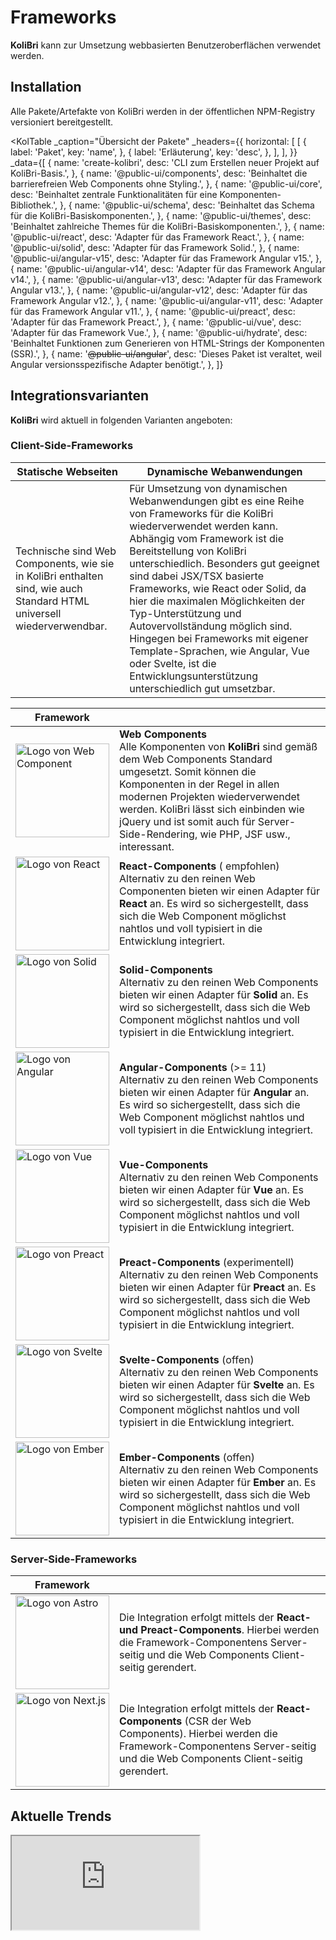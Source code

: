 
# Frameworks

<kol-alert _type="success">
	<b>KoliBri</b> kann zur Umsetzung webbasierten Benutzeroberflächen verwendet werden.
</kol-alert>

## Installation

Alle Pakete/Artefakte von KoliBri werden in der öffentlichen <kol-link _href="https://www.npmjs.com/search?q=%40public-ui" _target="npmjs">NPM-Registry</kol-link> versioniert bereitgestellt.

<KolTable
	_caption="Übersicht der Pakete"
	_headers={{
		horizontal: [
			[
				{
					label: 'Paket',
					key: 'name',
				},
				{
					label: 'Erläuterung',
					key: 'desc',
				},
			],
		],
	}}
	_data={[
		{
			name: 'create-kolibri',
			desc: 'CLI zum Erstellen neuer Projekt auf KoliBri-Basis.',
		},
		{
			name: '@public-ui/components',
			desc: 'Beinhaltet die barrierefreien Web Components ohne Styling.',
		},
		{
			name: '@public-ui/core',
			desc: 'Beinhaltet zentrale Funktionalitäten für eine Komponenten-Bibliothek.',
		},
		{
			name: '@public-ui/schema',
			desc: 'Beinhaltet das Schema für die KoliBri-Basiskomponenten.',
		},
		{
			name: '@public-ui/themes',
			desc: 'Beinhaltet zahlreiche Themes für die KoliBri-Basiskomponenten.',
		},
		{
			name: '@public-ui/react',
			desc: 'Adapter für das Framework React.',
		},
		{
			name: '@public-ui/solid',
			desc: 'Adapter für das Framework Solid.',
		},
		{
			name: '@public-ui/angular-v15',
			desc: 'Adapter für das Framework Angular v15.',
		},
		{
			name: '@public-ui/angular-v14',
			desc: 'Adapter für das Framework Angular v14.',
		},
		{
			name: '@public-ui/angular-v13',
			desc: 'Adapter für das Framework Angular v13.',
		},
		{
			name: '@public-ui/angular-v12',
			desc: 'Adapter für das Framework Angular v12.',
		},
		{
			name: '@public-ui/angular-v11',
			desc: 'Adapter für das Framework Angular v11.',
		},
		{
			name: '@public-ui/preact',
			desc: 'Adapter für das Framework Preact.',
		},
		{
			name: '@public-ui/vue',
			desc: 'Adapter für das Framework Vue.',
		},
		{
			name: '@public-ui/hydrate',
			desc: 'Beinhaltet Funktionen zum Generieren von HTML-Strings der Komponenten (SSR).',
		},
		{
			name: '<s>@public-ui/angular</s>',
			desc: 'Dieses Paket ist veraltet, weil Angular versionsspezifische Adapter benötigt.',
		},
	]}
></KolTable>

## Integrationsvarianten

<b>KoliBri</b> wird aktuell in folgenden Varianten angeboten:

### Client-Side-Frameworks

| Statische Webseiten                                                                                                    | Dynamische Webanwendungen                                                                                                                                                                                                                                                                                                                                                                                                                                                                                                                         |
| ---------------------------------------------------------------------------------------------------------------------- | ------------------------------------------------------------------------------------------------------------------------------------------------------------------------------------------------------------------------------------------------------------------------------------------------------------------------------------------------------------------------------------------------------------------------------------------------------------------------------------------------------------------------------------------------- |
| Technische sind Web Components, wie sie in KoliBri enthalten sind, wie auch Standard HTML universell wiederverwendbar. | Für Umsetzung von dynamischen Webanwendungen gibt es eine Reihe von Frameworks für die KoliBri wiederverwendet werden kann. Abhängig vom Framework ist die Bereitstellung von KoliBri unterschiedlich. Besonders gut geeignet sind dabei JSX/TSX basierte Frameworks, wie React oder Solid, da hier die maximalen Möglichkeiten der Typ-Unterstützung und Autovervollständung möglich sind. Hingegen bei Frameworks mit eigener Template-Sprachen, wie Angular, Vue oder Svelte, ist die Entwicklungsunterstützung unterschiedlich gut umsetzbar. |

| Framework                                                                       |                                                                                                                                                                                                                                                                                                                                                                         |
| ------------------------------------------------------------------------------- | ----------------------------------------------------------------------------------------------------------------------------------------------------------------------------------------------------------------------------------------------------------------------------------------------------------------------------------------------------------------------- |
| <img src="/assets/webcomponent.png" width="150" alt="Logo von Web Component" /> | <b>Web Components</b><br/>Alle Komponenten von <b>KoliBri</b> sind gemäß dem Web Components Standard umgesetzt. Somit können die Komponenten in der Regel in allen modernen Projekten wiederverwendet werden. <kol-alert _type="info">KoliBri lässt sich einbinden wie jQuery und ist somit auch für Server-Side-Rendering, wie PHP, JSF usw., interessant.</kol-alert> |
| <img src="/assets/react.png" width="150" alt="Logo von React" />                | <b>React-Components</b> (<kol-icon _aira-label="" _icon="icofont-star"/> empfohlen)<br/>Alternativ zu den reinen Web Componenten bieten wir einen Adapter für **React** an. Es wird so sichergestellt, dass sich die Web Component möglichst nahtlos und voll typisiert in die Entwicklung integriert.                                                                  |
| <img src="/assets/solid.png" width="150" alt="Logo von Solid" />                | <b>Solid-Components</b><br/>Alternativ zu den reinen Web Components bieten wir einen Adapter für **Solid** an. Es wird so sichergestellt, dass sich die Web Component möglichst nahtlos und voll typisiert in die Entwicklung integriert.                                                                                                                               |
| <img src="/assets/angular.png" width="150" alt="Logo von Angular" />            | <b>Angular-Components</b> (>= 11)<br/>Alternativ zu den reinen Web Components bieten wir einen Adapter für **Angular** an. Es wird so sichergestellt, dass sich die Web Component möglichst nahtlos und voll typisiert in die Entwicklung integriert.                                                                                                                   |
| <img src="/assets/vue.png" width="150" alt="Logo von Vue" />                    | <b>Vue-Components</b> <br/>Alternativ zu den reinen Web Components bieten wir einen Adapter für **Vue** an. Es wird so sichergestellt, dass sich die Web Component möglichst nahtlos und voll typisiert in die Entwicklung integriert.                                                                                                                                  |
| <img src="/assets/preact.png" width="150" alt="Logo von Preact" />              | <b>Preact-Components</b> (experimentell)<br/>Alternativ zu den reinen Web Components bieten wir einen Adapter für **Preact** an. Es wird so sichergestellt, dass sich die Web Component möglichst nahtlos und voll typisiert in die Entwicklung integriert.                                                                                                             |
| <img src="/assets/svelte.png" width="150" alt="Logo von Svelte" />              | <b>Svelte-Components</b> (offen)<br/>Alternativ zu den reinen Web Components bieten wir einen Adapter für **Svelte** an. Es wird so sichergestellt, dass sich die Web Component möglichst nahtlos und voll typisiert in die Entwicklung integriert.                                                                                                                     |
| <img src="/assets/ember.png" width="150" alt="Logo von Ember" />                | <b>Ember-Components</b> (offen)<br/>Alternativ zu den reinen Web Components bieten wir einen Adapter für **Ember** an. Es wird so sichergestellt, dass sich die Web Component möglichst nahtlos und voll typisiert in die Entwicklung integriert.                                                                                                                       |

### Server-Side-Frameworks

| Framework                                                            |                                                                                                                                                                                               |
| -------------------------------------------------------------------- | --------------------------------------------------------------------------------------------------------------------------------------------------------------------------------------------- |
| <img src="/assets/astro.png" width="150" alt="Logo von Astro" />     | Die Integration erfolgt mittels der <b>React- und Preact-Components</b>. Hierbei werden die Framework-Componentens Server-seitig und die Web Components Client-seitig gerendert.              |
| <img src="/assets/next.js.png" width="150" alt="Logo von Next.js" /> | Die Integration erfolgt mittels der <b>React-Components</b> (CSR der Web Components). Hierbei werden die Framework-Componentens Server-seitig und die Web Components Client-seitig gerendert. |

## Aktuelle Trends

<iframe
	src="https://npmtrends.com/@angular/core-vs-next-vs-preact-vs-react-vs-vue-vs-astro-vs-svelte"
	style={{
		width: '100%',
		border: '0',
		height: '800px',
	}}
></iframe>

